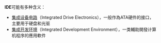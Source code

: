 {{noteTA
|G1=IT
|1=zh-cn:集成开发环境; zh-tw:整合開發環境;
|2=zh-cn:集成设备电路; zh-tw:整合裝置電路;
}}
'''IDE'''可能有多种含义：
* [[集成设备电路|集成设备电路]]（Integrated Drive Electronics），一般作為ATA硬件的接口，主要用于硬盘和光驱
* [[集成开发环境|集成开发环境]]（Integrated Development Environment），一类輔助開發计算机程序的應用軟件

{{disambig|Cat=三字拉丁字母缩写消歧义}}